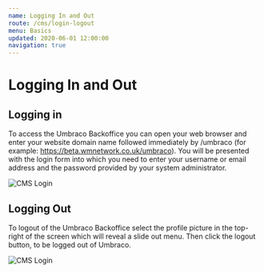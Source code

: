```yaml
---
name: Logging In and Out
route: /cms/login-logout
menu: Basics
updated: 2020-06-01 12:00:00
navigation: true
---
```


# Logging In and Out

## Logging in

To access the Umbraco Backoffice you can open your web browser and enter your website domain name followed immediately by /umbraco (for example: https://beta.wmnetwork.co.uk/umbraco). You will be presented with the login form into which you need to enter your username or email address and the password provided by your system administrator.

![CMS Login](../../../public/cms/login/login.png)

## Logging Out

To logout of the Umbraco Backoffice select the profile picture in the top-right of the screen which will reveal a slide out menu. Then click the logout button, to be logged out of Umbraco.

![CMS Login](../../../public/cms/login/login.gif)